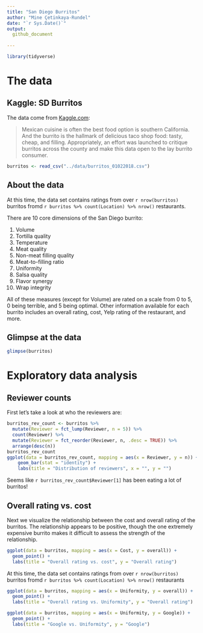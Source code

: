 ```yaml
---
title: "San Diego Burritos"
author: "Mine Çetinkaya-Rundel"
date: "`r Sys.Date()`"
output: 
  github_document
    
---
```



```r
library(tidyverse)
```

# The data

## Kaggle: SD Burritos

The data come from [Kaggle.com](https://www.kaggle.com/srcole/burritos-in-san-diego):

>Mexican cuisine is often the best food option is southern California. And the 
>burrito is the hallmark of delicious taco shop food: tasty, cheap, and filling. 
>Appropriately, an effort was launched to critique burritos across the county 
>and make this data open to the lay burrito consumer. 

```r
burritos <- read_csv("../data/burritos_01022018.csv")
```

## About the data

At this time, the data set contains ratings from over `r nrow(burritos)` 
burritos fromd `r burritos %>% count(Location) %>% nrow()` restaurants.

There are 10 core dimensions of the San Diego burrito:

 1. Volume 
 1. Tortilla quality 
 1. Temperature 
 1. Meat quality 
 1. Non-meat filling quality 
 1. Meat-to-filling ratio 
 1. Uniformity 
 1. Salsa quality 
 1. Flavor synergy 
 1. Wrap integrity

All of these measures (except for Volume) are rated on a scale from 0 to 5, 0 
being terrible, and 5 being optimal. Other information available for each 
burrito includes an overall rating, cost, Yelp rating of the restaurant, and more.

## Glimpse at the data

```r
glimpse(burritos)
```

# Exploratory data analysis

## Reviewer counts

First let's take a look at who the reviewers are:



```r
burritos_rev_count <- burritos %>%
  mutate(Reviewer = fct_lump(Reviewer, n = 5)) %>%
  count(Reviewer) %>%
  mutate(Reviewer = fct_reorder(Reviewer, n, .desc = TRUE)) %>%
  arrange(desc(n))
burritos_rev_count
ggplot(data = burritos_rev_count, mapping = aes(x = Reviewer, y = n)) +
    geom_bar(stat = "identity") +
    labs(title = "Distribution of reviewers", x = "", y = "")
```

Seems like `r burritos_rev_count$Reviewer[1]`  has been eating a lot of burritos!

## Overall rating vs. cost

Next we visualize the relationship between the cost and overall rating of the 
burritos. The relationship appears to be positive, though the one extremely 
expensive burrito makes it difficult to assess the strength of the relationship.

```r
ggplot(data = burritos, mapping = aes(x = Cost, y = overall)) +
  geom_point() +
  labs(title = "Overall rating vs. cost", y = "Overall rating")
```

At this time, the data set contains ratings from over `r nrow(burritos)` 
burritos fromd `r burritos %>% count(Location) %>% nrow()` restaurants

```r
ggplot(data = burritos, mapping = aes(x = Uniformity, y = overall)) +
  geom_point() +
  labs(title = "Overall rating vs. Uniformity", y = "Overall rating")
```

```r
ggplot(data = burritos, mapping = aes(x = Uniformity, y = Google)) +
  geom_point() +
  labs(title = "Google vs. Uniformity", y = "Google")
```

